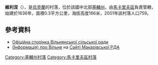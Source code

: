 {{coord|50|12|50|N|29|46|39|E|scale:30000|display=title}}

'''維利涅'''（{{lang-uk|Вільне}}），是[[烏克蘭|烏克蘭]]的村落，位於該國中北部[[基輔州|基輔州]]，由[[馬卡里夫區|馬卡里夫區]]負責管轄，始建於1636年，面積0.3平方公里，海拔高度166米，2001年該村落人口759。

==參考資料==
* [http://rada-makariv.org/vilnyanska-silska-rada.html Офіційна сторінка Вільнянської сільської ради]{{dead link|date=2018年4月 |bot=InternetArchiveBot |fix-attempted=yes }} 
* [http://adm-makariv.gov.ua/index.php?option=com_content&view=article&id=267 (Інформація) про Вільне] {{Wayback|url=http://adm-makariv.gov.ua/index.php?option=com_content&view=article&id=267 |date=20160304124853 }} на [https://web.archive.org/web/20150402000656/http://adm.makariv.org/ Сайті Макарівської РДА]

{{DEFAULTSORT:Вільне}}
[[Category:基輔州村落|Category:基輔州村落]]
[[Category:馬卡里夫區村落|Category:馬卡里夫區村落]]


{{Kiev-geo-stub}}